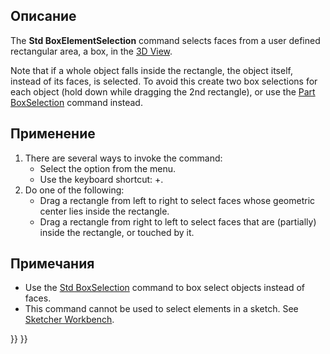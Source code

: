 <languages/>

{{Docnav/ru
|[[Std_BoxSelection/ru|Команда "Выделить область"]]
|[[Std_SelectAll/ru|Команда "Выбрать всё"]]
|[[Std_Edit_Menu/ru|Меню "Правка"]]
|IconL=Std_BoxSelection.svg
|IconR=Std_SelectAll.svg
|IconC=Freecad.svg
}}

<div class="mw-translate-fuzzy">
{{GuiCommand/ru
|Name/ru=Область выбора элементов
|Name=Std_BoxElementSelection
|MenuLocation=Правка → Область выбора элементов
|Workbenches=Все
|Shortcut={{KEY|Shift}}+{{KEY|E}}
|SeeAlso=[[Std_BoxSelection/ru|Выделить область]], [[Std_SelectAll/ru|Выбрать всё]]
}}
</div>

<span id="Description"></span>
==Описание==

The '''Std BoxElementSelection''' command selects faces from a user defined rectangular area, a box, in the [[3D_View|3D View]].

Note that if a whole object falls inside the rectangle, the object itself, instead of its faces, is selected. To avoid this create two box selections for each object (hold down {{KEY|Ctrl}} while dragging the 2nd rectangle), or use the [[Part_BoxSelection|Part BoxSelection]] command instead.

<span id="Usage"></span>
==Применение==

# There are several ways to invoke the command:
#* Select the {{MenuCommand|Edit → [[Image:Std_BoxElementSelection.svg|16px]] Box Element Selection}} option from the menu.
#* Use the keyboard shortcut: {{KEY|Shift}}+{{KEY|E}}.
# Do one of the following:
#* Drag a rectangle from left to right to select faces whose geometric center lies inside the rectangle.
#* Drag a rectangle from right to left to select faces that are (partially) inside the rectangle, or touched by it.

<span id="Notes"></span>
==Примечания==

* Use the [[Std_BoxSelection|Std BoxSelection]] command to box select objects instead of faces.
* This command cannot be used to select elements in a sketch. See [[Sketcher_Workbench#Selection_methods|Sketcher Workbench]].


{{Docnav/ru
|[[Std_BoxSelection/ru|Команда "Выделить область"]]
|[[Std_SelectAll/ru|Команда "Выбрать всё"]]
|[[Std_Edit_Menu/ru|Меню "Правка"]]
|IconL=Std_BoxSelection.svg
|IconR=Std_SelectAll.svg
|IconC=Freecad.svg
}}

{{Std_Base_navi{{#translation:}}}}
{{Userdocnavi{{#translation:}}}}